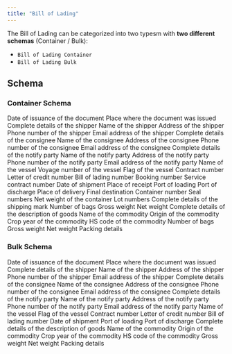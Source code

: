 ---
title: "Bill of Lading"
---

The Bill of Lading can be categorized into two typesm with **two different schemas** (Container / Bulk):

- `Bill of Lading Container`
- `Bill of Lading Bulk`

## Schema

### Container Schema

<ParamField path="document.dateOfIssue" type="string">
  Date of issuance of the document
</ParamField>

<ParamField path="document.placeOfIssue" type="string">
  Place where the document was issued
</ParamField>

<ParamField path="shipper.fullInformation" type="string">
  Complete details of the shipper
</ParamField>

<ParamField path="shipper.name" type="string">
  Name of the shipper
</ParamField>

<ParamField path="shipper.address" type="string">
  Address of the shipper
</ParamField>

<ParamField path="shipper.contactDetails.phone" type="string">
  Phone number of the shipper
</ParamField>

<ParamField path="shipper.contactDetails.email" type="string">
  Email address of the shipper
</ParamField>

<ParamField path="consignee.fullInformation" type="string">
  Complete details of the consignee
</ParamField>

<ParamField path="consignee.name" type="string">
  Name of the consignee
</ParamField>

<ParamField path="consignee.address" type="string">
  Address of the consignee
</ParamField>

<ParamField path="consignee.contactDetails.phone" type="string">
  Phone number of the consignee
</ParamField>

<ParamField path="consignee.contactDetails.email" type="string">
  Email address of the consignee
</ParamField>

<ParamField path="notifyParties[].fullInformation" type="string">
  Complete details of the notify party
</ParamField>

<ParamField path="notifyParties[].name" type="string">
  Name of the notify party
</ParamField>

<ParamField path="notifyParties[].address" type="string">
  Address of the notify party
</ParamField>

<ParamField path="notifyParties[].contactDetails.phone" type="string">
  Phone number of the notify party
</ParamField>

<ParamField path="notifyParties[].contactDetails.email" type="string">
  Email address of the notify party
</ParamField>

<ParamField path="vesselDetails.vesselName" type="string">
  Name of the vessel
</ParamField>

<ParamField path="vesselDetails.voyageNumber" type="string">
  Voyage number of the vessel
</ParamField>

<ParamField path="vesselDetails.flag" type="string">
  Flag of the vessel
</ParamField>

<ParamField path="contractNumber" type="string">
  Contract number
</ParamField>

<ParamField path="lcNumber" type="string">
  Letter of credit number
</ParamField>

<ParamField path="billOfLading.number" type="string">
  Bill of lading number
</ParamField>

<ParamField path="bookingNumber" type="string">
  Booking number
</ParamField>

<ParamField path="serviceContractNumber" type="string">
  Service contract number
</ParamField>

<ParamField path="dateOfShipment" type="string">
  Date of shipment
</ParamField>

<ParamField path="placeOfReceipt" type="string">
  Place of receipt
</ParamField>

<ParamField path="portOfLoading" type="string">
  Port of loading
</ParamField>

<ParamField path="portOfDischarge" type="string">
  Port of discharge
</ParamField>

<ParamField path="placeOfDelivery" type="string">
  Place of delivery
</ParamField>

<ParamField path="finalDestination" type="string">
  Final destination
</ParamField>

<ParamField path="containers[].containerNumber" type="string">
  Container number
</ParamField>

<ParamField path="containers[].sealNumbers" type="array">
  Seal numbers
</ParamField>

<ParamField path="containers[].netWeight" type="number">
  Net weight of the container
</ParamField>

<ParamField path="lotNumbers" type="array">
  Lot numbers
</ParamField>

<ParamField path="shippingMarks[].fullInformation" type="string">
  Complete details of the shipping mark
</ParamField>

<ParamField path="shippingMarks[].bags" type="number">
  Number of bags
</ParamField>

<ParamField path="shippingMarks[].grossWeight" type="number">
  Gross weight
</ParamField>

<ParamField path="shippingMarks[].netWeight" type="number">
  Net weight
</ParamField>

<ParamField path="descriptionOfGoods[].fullInformation" type="string">
  Complete details of the description of goods
</ParamField>

<ParamField path="descriptionOfGoods[].commodity.name" type="string">
  Name of the commodity
</ParamField>

<ParamField path="descriptionOfGoods[].commodity.origin" type="string">
  Origin of the commodity
</ParamField>

<ParamField path="descriptionOfGoods[].commodity.cropYear" type="string">
  Crop year of the commodity
</ParamField>

<ParamField path="descriptionOfGoods[].commodity.hsCode" type="string">
  HS code of the commodity
</ParamField>

<ParamField path="descriptionOfGoods[].bags" type="number">
  Number of bags
</ParamField>

<ParamField path="descriptionOfGoods[].grossWeight" type="number">
  Gross weight
</ParamField>

<ParamField path="descriptionOfGoods[].netWeight" type="number">
  Net weight
</ParamField>

<ParamField path="descriptionOfGoods[].packing" type="string">
  Packing details
</ParamField>

### Bulk Schema

<ParamField path="document.dateOfIssue" type="string">
  Date of issuance of the document
</ParamField>

<ParamField path="document.placeOfIssue" type="string">
  Place where the document was issued
</ParamField>

<ParamField path="shipper.fullInformation" type="string">
  Complete details of the shipper
</ParamField>

<ParamField path="shipper.name" type="string">
  Name of the shipper
</ParamField>

<ParamField path="shipper.address" type="string">
  Address of the shipper
</ParamField>

<ParamField path="shipper.contactDetails.phone" type="string">
  Phone number of the shipper
</ParamField>

<ParamField path="shipper.contactDetails.email" type="string">
  Email address of the shipper
</ParamField>

<ParamField path="consignee.fullInformation" type="string">
  Complete details of the consignee
</ParamField>

<ParamField path="consignee.name" type="string">
  Name of the consignee
</ParamField>

<ParamField path="consignee.address" type="string">
  Address of the consignee
</ParamField>

<ParamField path="consignee.contactDetails.phone" type="string">
  Phone number of the consignee
</ParamField>

<ParamField path="consignee.contactDetails.email" type="string">
  Email address of the consignee
</ParamField>

<ParamField path="notifyParties[].fullInformation" type="string">
  Complete details of the notify party
</ParamField>

<ParamField path="notifyParties[].name" type="string">
  Name of the notify party
</ParamField>

<ParamField path="notifyParties[].address" type="string">
  Address of the notify party
</ParamField>

<ParamField path="notifyParties[].contactDetails.phone" type="string">
  Phone number of the notify party
</ParamField>

<ParamField path="notifyParties[].contactDetails.email" type="string">
  Email address of the notify party
</ParamField>

<ParamField path="vesselDetails.vesselName" type="string">
  Name of the vessel
</ParamField>

<ParamField path="vesselDetails.flag" type="string">
  Flag of the vessel
</ParamField>

<ParamField path="contractNumber" type="string">
  Contract number
</ParamField>

<ParamField path="lcNumber" type="string">
  Letter of credit number
</ParamField>

<ParamField path="billOfLading.number" type="string">
  Bill of lading number
</ParamField>

<ParamField path="dateOfShipment" type="string">
  Date of shipment
</ParamField>

<ParamField path="portOfLoading" type="string">
  Port of loading
</ParamField>

<ParamField path="portOfDischarge" type="string">
  Port of discharge
</ParamField>

<ParamField path="descriptionOfGoods[].fullInformation" type="string">
  Complete details of the description of goods
</ParamField>

<ParamField path="descriptionOfGoods[].commodity.name" type="string">
  Name of the commodity
</ParamField>

<ParamField path="descriptionOfGoods[].commodity.origin" type="string">
  Origin of the commodity
</ParamField>

<ParamField path="descriptionOfGoods[].commodity.cropYear" type="string">
  Crop year of the commodity
</ParamField>

<ParamField path="descriptionOfGoods[].commodity.hsCode" type="string">
  HS code of the commodity
</ParamField>

<ParamField path="descriptionOfGoods[].grossWeight" type="number">
  Gross weight
</ParamField>

<ParamField path="descriptionOfGoods[].netWeight" type="number">
  Net weight
</ParamField>

<ParamField path="descriptionOfGoods[].packing" type="string">
  Packing details
</ParamField>
